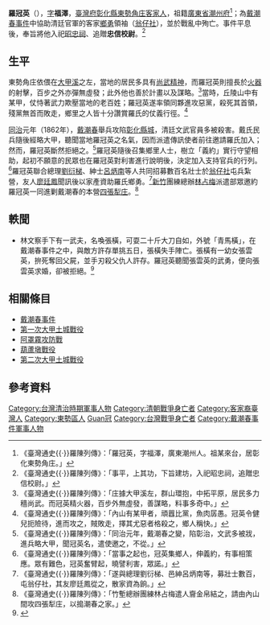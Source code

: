 {{東亞男性歷史人物
|名稱 = 羅冠英
|身份 = 忠信校尉
|國家 = [[大清帝國|大清帝國]]
|時代 = [[臺灣清治時期|臺灣清治時期]]
|圖片名稱 =
|圖片大小 =
|圖片說明 =
|字 = 福澤
|族裔 = [[臺灣客家人|臺灣客家人]]
|信仰 = <!--指的是宗教信仰-->
|祖籍 = [[廣東省|廣東省]][[潮州府|潮州府]]
|出身地 = [[臺灣府|臺灣府]][[台中|彰化縣]][[東勢區|東勢角]]
|父親 = 
|母親 =
|元配 = 
|正室 =
|妻 =
|兄弟 = 
|姊妹 =
|子 = 
|女 =
|嫡子 =
|嫡女 =
|庶子 =
|庶女 =
|養子 =
|養女 =
|猶子 = <!--日本人用-->
|婿養子 = <!--日本人用-->
|烏帽子子 = <!--日本人用-->
|繼子 =
|繼女 =
|其他親屬 =
|出身 = <!---此处指科举出身--->
|經歷 = 
|著作 =
|注釋 =
}}
'''羅冠英'''（{{bd|?||1864年||catIdx=Luo羅}}），[[表字|字]]'''福澤'''，[[臺灣府|臺灣府]][[台中|彰化縣]][[東勢區|東勢角庄]][[台灣客家人|客家人]]，祖籍[[廣東省|廣東省]][[潮州府|潮州府]]<ref>《臺灣通史{{·}}羅陳列傳》：「羅冠英，字福澤，廣東潮州人。祖某來台，居彰化東勢角庄。」</ref>；為[[戴潮春事件|戴潮春事件]]中協助清廷官軍的客家[[鄉勇|鄉勇]]領袖（[[翁仔社庄|翁仔社]]），並於戰亂中殉亡。事件平息後，奉旨將他入祀[[昭忠祠|昭忠祠]]、追贈'''忠信校尉'''。<ref name="追贈">《臺灣通史{{·}}羅陳列傳》：「事平，上其功，下旨建坊，入祀昭忠祠，追贈忠信校尉。」</ref>

== 生平 ==
東勢角庄依偎在[[大甲溪|大甲溪]]之左，當地的居民多具有[[尚武精神|尚武精神]]，而羅冠英則擅長於[[火器|火器]]的射擊，百步之外亦彈無虛發；此外他也善於計畫以及謀略。<ref>《臺灣通史{{·}}羅陳列傳》：「庄據大甲溪左，群山環抱，中拓平原，居民多力穡尚武。而冠英精火器，百步外無虛發，善謀略，料事多奇中。」</ref>當時，丘陵山中有某甲，仗恃著武力欺壓當地的老百姓；羅冠英遂率領同夥進攻惡黨，殺死其首領，殘黨無首而敗走，鄉里之人皆十分讚賞羅氏的仗義行徑。<ref>《臺灣通史{{·}}羅陳列傳》：「內山有某甲者，頑囂比黨，魚肉孱愚。冠英令健兒扼險待，進而攻之，賊敗走，擇其尤惡者格殺之，鄉人稱快。」</ref>

[[同治|同治]]元年（1862年），[[戴潮春|戴潮春]]舉兵攻陷[[彰化縣城|彰化縣城]]，清廷文武官員多被殺害。戴氏民兵隨後經略大甲，聽聞當地羅冠英之名氣，因而派遣傳訊使者前往邀請羅氏加入；然而，羅冠英斷然拒絕之。<ref>《臺灣通史{{·}}羅陳列傳》：「同治元年，戴潮春之變，陷彰治，文武多被戕，進兵略大甲，聞冠英名，遣使邀之，不從。」</ref>羅冠英隨後召集鄉里人士，樹立「義約」實行守望相助，起初不願意的民眾也在羅冠英對利害進行說明後，決定加入支持官兵的行列。<ref>《臺灣通史{{·}}羅陳列傳》：「當事之起也，冠英集鄉人，伸義約，有事相策應。眾有難色，冠英奮臂起，曉譬利害，眾諾。」</ref>羅冠英聯合總理[[劉衍梯|劉衍梯]]、紳士[[呂炳南|呂炳南]]等人共同招募數百名壯士於[[翁仔社|翁仔社]]屯兵紮營，友人[[廖廷鳳|廖廷鳳]]聞訊後以家產資助羅氏鄉勇。<ref>《臺灣通史{{·}}羅陳列傳》：「遂與總理劉衍梯、邑紳呂炳南等，募壯士數百，屯翁仔社，其友廖廷鳳從之，散家資為餉。」</ref>[[新竹市|新竹]]團練總辦[[林占梅|林占梅]]派遣部眾邀約羅冠英一同進剿戴潮春的本營[[北屯區#地理|四張犁庄]]。<ref>《臺灣通史{{·}}羅陳列傳》：「竹塹總辦團練林占梅遣人齎金帛結之，請由內山間攻四張犁庄，以搗潮春之家。」</ref>

== 軼聞 ==

* 林文察手下有一武夫，名喚張橫，可耍二十斤大刀自如，外號「青馬橫」，在戴潮春事件之中，與敵方許存單挑五日，張橫失手陣亡。張橫有一幼女張雲英，拚死奪回父屍，並手刃殺父仇人許存。羅冠英聽聞張雲英的武勇，便向張雲英求婚，卻被拒絕。<ref name=":42">{{Cite book|title=《吳德功先生全集－戴案紀略·施案紀略·讓台記·觀光日記·彰化節孝冊》|editor=蔡青筠|publisher=國史館台灣文獻館|year=1992|isbn=9789570009408|location=南投市|language=zh-tw|url=https://ctext.org/wiki.pl?if=gb&chapter=928828|access-date=2022-02-04|archive-date=2018-08-11|archive-url=https://web.archive.org/web/20180811133738/https://ctext.org/wiki.pl?if=gb&chapter=928828|dead-url=no}}</ref>

== 相關條目 ==
* [[戴潮春事件|戴潮春事件]]
* [[第一次大甲土城戰役|第一次大甲土城戰役]]
* [[阿罩霧庄攻防戰|阿罩霧攻防戰]]
* [[葫蘆墩戰役|葫蘆墩戰役]]
* [[第二次大甲土城戰役|第二次大甲土城戰役]]

== 參考資料 ==
{{reflist|30em}}
{{DEFAULTSORT:Luo羅}}
[[Category:台灣清治時期軍事人物|Category:台灣清治時期軍事人物]]
[[Category:清朝戰爭身亡者|Category:清朝戰爭身亡者]]
[[Category:客家裔臺灣人|Category:客家裔臺灣人]]
[[Category:東勢區人|Category:東勢區人]]
[[Category:羅姓|Guan冠]]
[[Category:台灣戰爭身亡者|Category:台灣戰爭身亡者]]
[[Category:戴潮春事件軍事人物|Category:戴潮春事件軍事人物]]